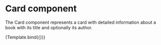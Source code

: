 
<Meta title="Components/Cards" component={NewAppointment} />

# Card component

The Card component represents a card with detailed information about a book with its title and optionally its author.


<Story name="New Appointment">{Template.bind({})}</Story>
